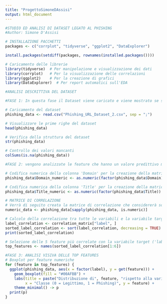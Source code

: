 ```yaml
---
title: "ProgettoSimoneDAssisi"
output: html_document
---
```


```r
#STUDIO ED ANALISI DI DATASET LEGATO AL PHISHING
#Author: Simone D'Assisi
```

```r
# INSTALLAZIONE PACCHETTI
packages <- c("corrplot", "tidyverse", "ggplot2", "DataExplorer")

install.packages(setdiff(packages, rownames(installed.packages())))

# Caricamento delle librerie
library(tidyverse)  # Per manipolazione e visualizzazione dei dati
library(corrplot)   # Per la visualizzazione delle correlazioni
library(ggplot2)    # Per la creazione di grafici
library(DataExplorer)  # Per report automatici sull'EDA

```

```r

#ANALISI DESCRITTIVA DEL DATASET

#FASE 1: In questa fase il Dataset viene caricato e viene mostrato se sono presenti valori mancanti

# Caricamento del dataset
phishing_data <- read.csv("Phishing_URL_Dataset_2.csv", sep = ";")

# Visualizzare le prime righe del dataset
head(phishing_data)

# Verifica della struttura del dataset
str(phishing_data)

# Controllo dei valori mancanti
colSums(is.na(phishing_data))

```

```r

#FASE 2: vengono analizzate le feature che hanno un valore predittivo maggiore

# Codifica numerica della colonna 'Domain' per la creazione della matrice di correlazione
phishing_data$Domain_numeric <- as.numeric(factor(phishing_data$Domain))

# Codifica numerica della colonna 'Title' per la creazione della matrice di correlazione
phishing_data$Title_numeric <- as.numeric(factor(phishing_data$Title))

# MATRICE DI CORRELAZIONE
# Verrà di seguito creata la matrice di correlazione che considererà solo le colonne con valori numerici. 
numeric_data <- phishing_data[sapply(phishing_data, is.numeric)]

# Calcolo della correlazione tra tutte le variabili e la variabile target
label_correlation <- correlation_matrix["label", ]
sorted_label_correlation <- sort(label_correlation, decreasing = TRUE)
print(sorted_label_correlation)

# Selezione delle 5 feature più correlate con la variabile target ('label' esclusa)
top_features <- names(sorted_label_correlation[1:6])

#FASE 3: ANALISI VISIVA DELLE TOP FEATURES
# Boxplot per feature numeriche
for (feature in top_features) {
  ggplot(phishing_data, aes(x = factor(label), y = get(feature))) +
    geom_boxplot(fill = "#00AFBB") +
    labs(title = paste("Distribuzione di", feature, "rispetto alla variabile target"),
         x = "Classe (0 = Legittimo, 1 = Phishing)", y = feature) +
    theme_minimal() -> p
  print(p)
}


```

```r




```